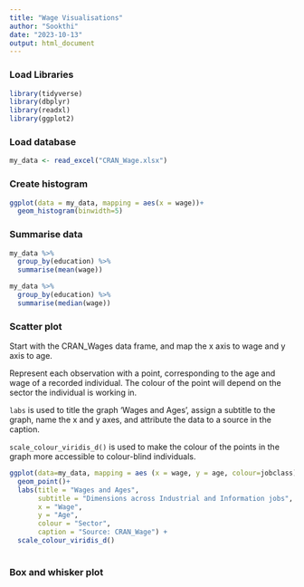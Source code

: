 ```yaml
---
title: "Wage Visualisations"
author: "Sookthi"
date: "2023-10-13"
output: html_document
---
```


### Load Libraries
```r
library(tidyverse)
library(dbplyr)
library(readxl)
library(ggplot2)
```

### Load database
```r
my_data <- read_excel("CRAN_Wage.xlsx")
```

### Create histogram 
```r
ggplot(data = my_data, mapping = aes(x = wage))+
  geom_histogram(binwidth=5)
```

### Summarise data 
```r

my_data %>%
  group_by(education) %>%
  summarise(mean(wage))

my_data %>%
  group_by(education) %>%
  summarise(median(wage))

```

### Scatter plot
Start with the CRAN_Wages data frame, and map the x axis to wage and y axis to age. 

Represent each observation with a point, corresponding to the age and wage of a recorded individual. The colour of the point will depend on the sector the individual is working in. 

`labs` is used to title the graph 'Wages and Ages', assign a subtitle to the graph, name the x and y axes, and attribute the data to a source in the caption. 

`scale_colour_viridis_d()` is used to make the colour of the points in the graph more accessible to colour-blind individuals. 

```r
ggplot(data=my_data, mapping = aes (x = wage, y = age, colour=jobclass))+
  geom_point()+
  labs(title = "Wages and Ages", 
       subtitle = "Dimensions across Industrial and Information jobs",
       x = "Wage",
       y = "Age",
       colour = "Sector",
       caption = "Source: CRAN_Wage") +
  scale_colour_viridis_d()
       
```



### Box and whisker plot


